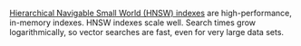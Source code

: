 [Hierarchical Navigable Small World (HNSW) indexes](/developers/weaviate/concepts/indexing/hnsw-indexes) are high-performance, in-memory indexes. HNSW indexes scale well. Search times grow logarithmically, so vector searches are fast, even for very large data sets.